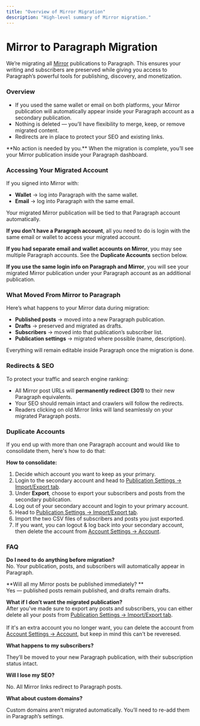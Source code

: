 ```yaml
---
title: "Overview of Mirror Migration"
description: "High-level summary of Mirror migration."
---
```


# **Mirror to Paragraph Migration**

We’re migrating all [Mirror](https://mirror.xyz/) publications to Paragraph. This ensures your writing and subscribers are preserved while giving you access to Paragraph’s powerful tools for publishing, discovery, and monetization.

### Overview

- If you used the same wallet or email on both platforms, your Mirror publication will automatically appear inside your Paragraph account as a secondary publication.
- Nothing is deleted — you’ll have flexibility to merge, keep, or remove migrated content.
- Redirects are in place to protect your SEO and existing links.

<Note>
  **No action is needed by you.** When the migration is complete, you’ll see your Mirror publication inside your Paragraph dashboard.
</Note>

### Accessing Your Migrated Account

If you signed into Mirror with:

- **Wallet** → log into Paragraph with the same wallet.
- **Email** → log into Paragraph with the same email.

Your migrated Mirror publication will be tied to that Paragraph account automatically.

**If you don't have a Paragraph account**, all you need to do is login with the same email or wallet to access your migrated account.

**If you had separate email and wallet accounts on Mirror**, you may see multiple Paragraph accounts. See the **Duplicate Accounts** section below.

**If you use the same login info on Paragraph and Mirror**, you will see your migrated Mirror publication under your Paragraph account as an additional publication.

### What Moved From Mirror to Paragraph

Here’s what happens to your Mirror data during migration:

- **Published posts** → moved into a new Paragraph publication.
- **Drafts** → preserved and migrated as drafts.
- **Subscribers** → moved into that publication’s subscriber list.
- **Publication settings** → migrated where possible (name, description).

Everything will remain editable inside Paragraph once the migration is done.

### Redirects & SEO

To protect your traffic and search engine ranking:

- All Mirror post URLs will **permanently redirect (301)** to their new Paragraph equivalents.
- Your SEO should remain intact and crawlers will follow the redirects.
- Readers clicking on old Mirror links will land seamlessly on your migrated Paragraph posts.

### Duplicate Accounts

If you end up with more than one Paragraph account and would like to consolidate them, here's how to do that:

**How to consolidate:**

1. Decide which account you want to keep as your primary.
2. Login to the secondary account and head to [Publication Settings → Import/Export tab](https://paragraph.com/settings/publication/import-export).
3. Under **Export**, choose to export your subscribers and posts from the secondary publication.
4. Log out of your secondary account and login to your primary account.
5. Head to [Publication Settings → Import/Export tab](https://paragraph.com/settings/publication/import-export).
6. Import the two CSV files of subscribers and posts you just exported.
7. If you want, you can logout & log back into your secondary account, then delete the account from [Account Settings → Account](https://paragraph.com/settings/account/account).

### FAQ

**Do I need to do anything before migration?**\
No. Your publication, posts, and subscribers will automatically appear in Paragraph.

**Will all my Mirror posts be published immediately? **\
Yes — published posts remain published, and drafts remain drafts.

**What if I don’t want the migrated publication?**\
After you've made sure to export any posts and subscribers, you can either delete all your posts from [Publication Settings → Import/Export tab](https://paragraph.com/settings/publication/import-export). \
\
If it's an extra account you no longer want, you can delete the account from [Account Settings → Account](https://paragraph.com/settings/account/account), but keep in mind this can't be reveresed. 

**What happens to my subscribers?**

They’ll be moved to your new Paragraph publication, with their subscription status intact.

**Will I lose my SEO?**

No. All Mirror links redirect to Paragraph posts.

**What about custom domains?**

Custom domains aren’t migrated automatically. You’ll need to re-add them in Paragraph’s settings.
